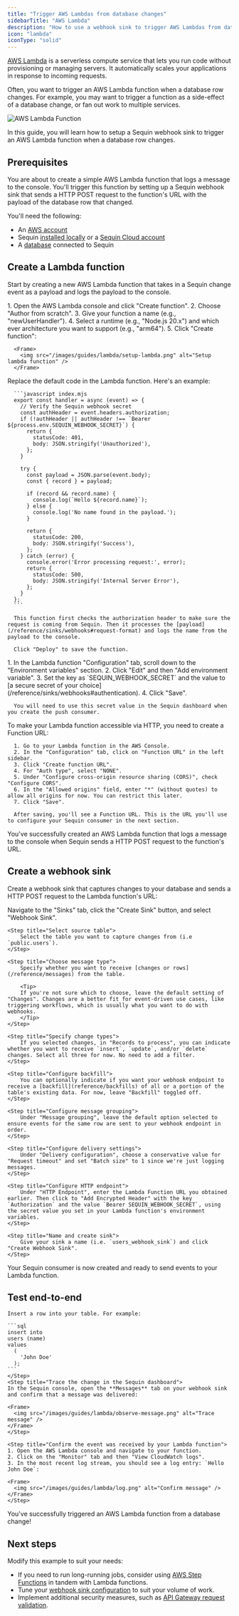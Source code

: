 ```yaml
---
title: "Trigger AWS Lambdas from database changes"
sidebarTitle: "AWS Lambda"
description: "How to use a webhook sink to trigger AWS Lambdas from database changes."
icon: "lambda"
iconType: "solid"
---
```


[AWS Lambda](https://aws.amazon.com/lambda/) is a serverless compute service that lets you run code without provisioning or managing servers. It automatically scales your applications in response to incoming requests.

Often, you want to trigger an AWS Lambda function when a database row changes. For example, you may want to trigger a function as a side-effect of a database change, or fan out work to multiple services.

<Frame>
  <img src="/images/guides/lambda/send-with-sequin.svg" alt="AWS Lambda Function" />
</Frame>

In this guide, you will learn how to setup a Sequin webhook sink to trigger an AWS Lambda function when a database row changes.

## Prerequisites

You are about to create a simple AWS Lambda function that logs a message to the console. You'll trigger this function by setting up a Sequin webhook sink that sends a HTTP POST request to the function's URL with the payload of the database row that changed.

You'll need the following:

- An [AWS account](https://aws.amazon.com/)
- Sequin [installed locally](/quickstart/webhooks) or a [Sequin Cloud account](https://console.sequinstream.com/register)
- A [database](/connect-postgres) connected to Sequin

## Create a Lambda function

Start by creating a new AWS Lambda function that takes in a Sequin change event as a payload and logs the payload to the console.

<Steps titleSize="h3">
  <Step title="Create a new Lambda function">
      1. Open the AWS Lambda console and click "Create function".
      2. Choose "Author from scratch".
      3. Give your function a name (e.g., "newUserHandler").
      4. Select a runtime (e.g., "Node.js 20.x") and which ever architecture you want to support (e.g., "arm64").
      5. Click "Create function":

      <Frame>
        <img src="/images/guides/lambda/setup-lambda.png" alt="Setup lambda function" />
      </Frame>
  </Step>
  <Step title="Add function code">
      Replace the default code in the Lambda function. Here's an example:

      ```javascript index.mjs
      export const handler = async (event) => {
        // Verify the Sequin webhook secret
        const authHeader = event.headers.authorization;
        if (!authHeader || authHeader !== `Bearer ${process.env.SEQUIN_WEBHOOK_SECRET}`) {
          return {
            statusCode: 401,
            body: JSON.stringify('Unauthorized'),
          };
        }

        try {
          const payload = JSON.parse(event.body);
          const { record } = payload;

          if (record && record.name) {
            console.log(`Hello ${record.name}`);
          } else {
            console.log('No name found in the payload.');
          }

          return {
            statusCode: 200,
            body: JSON.stringify('Success'),
          };
        } catch (error) {
          console.error('Error processing request:', error);
          return {
            statusCode: 500,
            body: JSON.stringify('Internal Server Error'),
          };
        }
      };
      ```

      This function first checks the authorization header to make sure the request is coming from Sequin. Then it processes the [payload](/reference/sinks/webhooks#request-format) and logs the name from the payload to the console.

      Click "Deploy" to save the function.
  </Step>
  <Step title="Add the SEQUIN_WEBHOOK_SECRET environment variable">
      1. In the Lambda function "Configuration" tab, scroll down to the "Environment variables" section.
      2. Click "Edit" and then "Add environment variable".
      3. Set the key as `SEQUIN_WEBHOOK_SECRET` and the value to [a secure secret of your choice](/reference/sinks/webhooks#authentication).
      4. Click "Save".

      You will need to use this secret value in the Sequin dashboard when you create the push consumer.
  </Step>
  <Step title="Create a Lambda Function URL">
      To make your Lambda function accessible via HTTP, you need to create a Function URL:

      1. Go to your Lambda function in the AWS Console.
      2. In the "Configuration" tab, click on "Function URL" in the left sidebar.
      3. Click "Create function URL".
      4. For "Auth type", select "NONE".
      5. Under "Configure cross-origin resource sharing (CORS)", check "Configure CORS".
      6. In the "Allowed origins" field, enter "*" (without quotes) to allow all origins for now. You can restrict this later.
      7. Click "Save".

      After saving, you'll see a Function URL. This is the URL you'll use to configure your Sequin consumer in the next section.
  </Step>
</Steps>

<Check>
You've successfully created an AWS Lambda function that logs a message to the console when Sequin sends a HTTP POST request to the function's URL.
</Check>

## Create a webhook sink

Create a webhook sink that captures changes to your database and sends a HTTP POST request to the Lambda function's URL:

<Steps titleSize="h3">
    <Step title="Create a new sink">
        Navigate to the "Sinks" tab, click the "Create Sink" button, and select "Webhook Sink".
    </Step>

    <Step title="Select source table">
        Select the table you want to capture changes from (i.e `public.users`).
    </Step>

    <Step title="Choose message type">
        Specify whether you want to receive [changes or rows](/reference/messages) from the table.

        <Tip>
        If you're not sure which to choose, leave the default setting of "Changes". Changes are a better fit for event-driven use cases, like triggering workflows, which is usually what you want to do with webhooks.
        </Tip>
    </Step>

    <Step title="Specify change types">
        If you selected changes, in "Records to process", you can indicate whether you want to receive `insert`, `update`, and/or `delete` changes. Select all three for now. No need to add a filter.
    </Step>

    <Step title="Configure backfill">
        You can optionally indicate if you want your webhook endpoint to receive a [backfill](reference/backfills) of all or a portion of the table's existing data. For now, leave "Backfill" toggled off.
    </Step>

    <Step title="Configure message grouping">
        Under "Message grouping", leave the default option selected to ensure events for the same row are sent to your webhook endpoint in order.
    </Step>

    <Step title="Configure delivery settings">
        Under "Delivery configuration", choose a conservative value for "Request timeout" and set "Batch size" to 1 since we're just logging messages.
    </Step>

    <Step title="Configure HTTP endpoint">
        Under "HTTP Endpoint", enter the Lambda Function URL you obtained earlier. Then click to "Add Encrypted Header" with the key `Authorization` and the value `Bearer SEQUIN_WEBHOOK_SECRET`, using the secret value you set in your Lambda function's environment variables.
    </Step>

    <Step title="Name and create sink">
        Give your sink a name (i.e. `users_webhook_sink`) and click "Create Webhook Sink".
    </Step>
</Steps>

<Check>
    Your Sequin consumer is now created and ready to send events to your Lambda function.
</Check>

## Test end-to-end
<Steps titleSize="h3">
    <Step title="Add a row to your table">

    Insert a row into your table. For example:

    ```sql
    insert into
    users (name)
    values
      (
        'John Doe'
      );
    ```
    </Step>
    <Step title="Trace the change in the Sequin dashboard">
    In the Sequin console, open the **Messages** tab on your webhook sink and confirm that a message was delivered:

    <Frame>
      <img src="/images/guides/lambda/observe-message.png" alt="Trace message" />
    </Frame>
    </Step>

    <Step title="Confirm the event was received by your Lambda function">
    1. Open the AWS Lambda console and navigate to your function.
    2. Click on the "Monitor" tab and then "View CloudWatch logs".
    3. In the most recent log stream, you should see a log entry: `Hello John Doe`:

    <Frame>
      <img src="/images/guides/lambda/log.png" alt="Confirm message" />
    </Frame>
    </Step>
</Steps>

<Check>
You've successfully triggered an AWS Lambda function from a database change!
</Check>

## Next steps

Modify this example to suit your needs:

- If you need to run long-running jobs, consider using [AWS Step Functions](https://aws.amazon.com/step-functions/) in tandem with Lambda functions.
- Tune your [webhook sink configuration](/reference/sinks/webhooks) to suit your volume of work.
- Implement additional security measures, such as [API Gateway request validation](https://docs.aws.amazon.com/apigateway/latest/developerguide/api-gateway-method-request-validation.html).